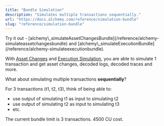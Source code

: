 ```yaml
---
title: "Bundle Simulation"
description: "Simulates multiple transactions sequentially."
url: "https://docs.alchemy.com/reference/simulation-bundle"
slug: "reference/simulation-bundle"
---
```


<Info>
  Try it out - [alchemy\_simulateAssetChangesBundle](/reference/alchemy-simulateassetchangesbundle) and [alchemy\_simulateExecutionBundle](/reference/alchemy-simulateexecutionbundle).
</Info>

With [Asset Changes](/reference/alchemy-simulateassetchanges) and [Execution Simulation](/reference/alchemy-simulateexecution), you are able to simulate 1 transaction and get asset changes, decoded logs, decoded traces and more.

What about simulating multiple transactions **sequentially**?

For 3 transactions (t1, t2, t3), think of being able to:

* use output of simulating t1 as input to simulating t2
* use output of simulating t2 as input to simulating t3
* etc.

The current bundle limit is 3 transactions. 4500 CU cost.
